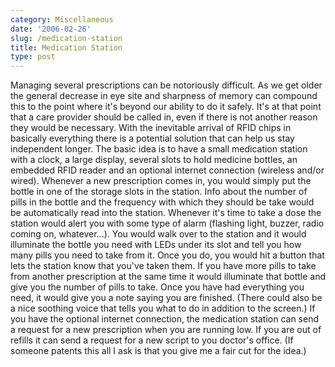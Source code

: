 ```yaml
---
category: Miscellaneous
date: '2006-02-26'
slug: /medication-station
title: Medication Station
type: post
---
```



Managing several prescriptions can be notoriously difficult. As we
get older the general decrease in eye site and sharpness of memory
can compound this to the point where it's beyond our ability to do
it safely. It's at that point that a care provider should be called
in, even if there is not another reason they would be necessary.
With the inevitable arrival of RFID chips in basically everything
there is a potential solution that can help us stay independent
longer. The basic idea is to have a small medication station with a
clock, a large display, several slots to hold medicine bottles, an
embedded RFID reader and an optional internet connection (wireless
and/or wired). Whenever a new prescription comes in, you would
simply put the bottle in one of the storage slots in the station.
Info about the number of pills in the bottle and the frequency with
which they should be take would be automatically read into the
station. Whenever it's time to take a dose the station would alert
you with some type of alarm (flashing light, buzzer, radio coming
on, whatever...). You would walk over to the station and it would
illuminate the bottle you need with LEDs under its slot and tell
you how many pills you need to take from it. Once you do, you would
hit a button that lets the station know that you've taken them. If
you have more pills to take from another prescription at the same
time it would illuminate that bottle and give you the number of
pills to take. Once you have had everything you need, it would give
you a note saying you are finished. (There could also be a nice
soothing voice that tells you what to do in addition to the
screen.) If you have the optional internet connection, the
medication station can send a request for a new prescription when
you are running low. If you are out of refills it can send a
request for a new script to you doctor's office. (If someone
patents this all I ask is that you give me a fair cut for the
idea.)